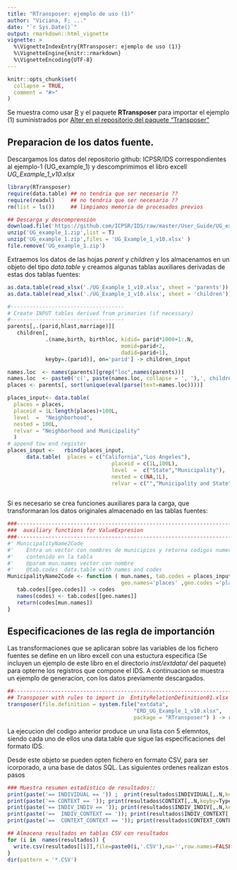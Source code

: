 ```yaml
---
title: "RTransposer: ejemplo de uso (1)"
author: "Viciana, F; ..."
date: "`r Sys.Date()`"
output: rmarkdown::html_vignette
vignette: >
  %\VignetteIndexEntry{RTransposer: ejemplo de uso (1)}
  %\VignetteEngine{knitr::rmarkdown}
  %\VignetteEncoding{UTF-8}
---
```


```r
knitr::opts_chunk$set(
  collapse = TRUE,
  comment = "#>"
)
```

Se muestra como usar [R](https://www.r-project.org/) y el paquete **RTransposer** para importar el ejemplo (1) suministrados por [Alter en  el repositorio del paquete "Transposer"](https://github.com/ICPSR/IDS) 

## Preparacion de los datos fuente.

Descargamos los datos del repositorio github: ICPSR/IDS correspondientes al  ejemplo-1 (UG_example_1) y descomprimimos el libro excell *UG_Example_1_v10.xlsx*

```r
library(RTransposer)
require(data.table) ## no tendria que ser necesario ??
require(readxl)     ## no tendria que ser necesario ??
rm(list = ls())     ## limpiamos memoria de procesados previos

## Descarga y descomprensión
download.file('https://github.com/ICPSR/IDS/raw/master/User_Guide/UG_example_1.zip', destfile = 'UG_example_1.zip') 
unzip('UG_example_1.zip',list = T)  
unzip('UG_example_1.zip',files = 'UG_Example_1_v10.xlsx' )  
file.remove('UG_example_1.zip')
```
Extraemos los datos de las hojas *parent* y *children* y los almacenamos en un objeto del tipo *data.table* y creamos algunas tablas auxiliares derivadas de estas dos tablas fuentes:
```r

as.data.table(read_xlsx('./UG_Example_1_v10.xlsx', sheet = 'parents'))  -> parents
as.data.table(read_xlsx('./UG_Example_1_v10.xlsx', sheet = 'children')) -> children

#------------------------------------
# Create INPUT tables derived from primaries (if necessary)
#------------------------------------
parents[,.(parid,hlast,marriage)][ 
   children[,
            .(name,birth, birthloc, kidid= parid*1000+1:.N, 
                                    momid=parid+2,
                                    dadid=parid+1),
            keyby=.(parid)], on='parid'] -> children_input

names.loc  <- names(parents)[grep("loc",names(parents))]
names.loc  <- paste0('c(', paste(names.loc, collapse = ', '),', children$birthloc )')
places <- parents[, sort(unique(eval(parse(text=names.loc))))]

places_input<- data.table( 
  places = places,
  placeid = 1L:length(places)+100L,
  level  =  "Neighborhood",
  nested = 100L,
  relvar = "Neighborhood and Municipality"
  )
# append tow end register
places_input <-   rbind(places_input, 
      data.table(  places = c("California","Los Angeles"),
                                 placeid = c(1L,100L),
                                 level  =  c("State","Municipality"),
                                 nested = c(NA,1L),
                                 relvar = c("","Municipality and State")))
                                 
```

Si es necesario se crea funciones auxiliares para la carga, que transformaran los datos originales almacenado en las tablas fuentes:
```r
###-------------------------------------------------------------------------
###  auxiliary functions for ValueExpresion
###-------------------------------------------------------------------------
#' MunicipalityName2Code
#'    Entra un vector con nombres de municipios y retorna codigos numericos 
#'    contenido en la tabla 
#'    @param mun.names vector con nombre
#'    @tab.codes  data.table with names and codes
MunicipalityName2Code <- function ( mun.names, tab.codes = places_input, 
                                    geo.names='places' ,geo.codes ='placeid' ) {
   tab.codes[[geo.codes]] -> codes
   names(codes) <- tab.codes[[geo.names]]
   return(codes[mun.names])
}

```

## Especificaciones de las regla de importanción

Las transformaciones que se aplicaran sobre las variables de los fichero fuentes se define en un libro excell con una estuctura especifica (Se incluyen un ejemplo de este libro en el directorio *inst/extdata/* del paquete) para opterne los registros que compone el IDS.  A continuacion se muestra un ejemplo de generacion, con los datos previamente descargados.
```r
##--------------------------------------------------------------------------
## Transposer with rules to import in  EntityRelationDefinition01.xlsx
transposer(file.definition = system.file("extdata", 
                                        "ERD_UG_Example_1_v10.xlsx", 
                                        package = "RTransposer") ) -> resultados

```

La ejecucion del codigo anterior produce un una lista con 5 elemntos, siendo cada uno de ellos una data.table que sigue las especificaciones del formato IDS.

Desde este objeto se pueden opten fichero en formato CSV, para ser icorporado, a una base de datos SQL. Las siguientes ordenes realizan estos pasos
```r
### Muestra resumen estadistico de resultados::
print(paste('== INDIVIDUAL == ')) ;  print(resultados$INDIVIDUAL[,.N,keyby=Type])
print(paste('== CONTEXT == ')); print(resultados$CONTEXT[,.N,keyby=Type])
print(paste('== INDIV_INDIV == ')); print(resultados$INDIV_INDIV[,.N,keyby=Relation])
print(paste('==  INDIV_CONTEXT == ')); print(resultados$INDIV_CONTEXT[,.N,keyby=Relation])
print(paste('==  CONTEXT_CONTEXT == ')); print(resultados$CONTEXT_CONTEXT[,.N,keyby=Relation])

## Almacena resultados en tablas CSV con resultados
for (i in  names(resultados)) {
  write.csv(resultados[[i]],file=paste0(i,'.CSV'),na='',row.names=FALSE)
}
dir(pattern = '*.CSV')
```


